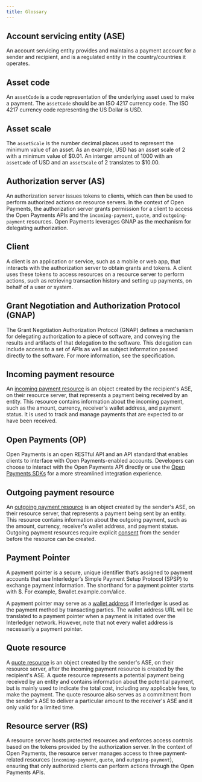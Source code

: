 ```yaml
---
title: Glossary
---
```



## Account servicing entity (ASE)

An account servicing entity provides and maintains a payment account for a sender and recipient, and is a regulated entity in the country/countries it operates.

## Asset code

An `assetCode` is a code representation of the underlying asset used to make a payment. The `assetCode` should be an <LinkOut href='https://en.wikipedia.org/wiki/ISO_4217'>ISO 4217</LinkOut> currency code. The ISO 4217 currency code representing the US Dollar is USD.

## Asset scale

The `assetScale` is the number decimal places used to represent the minimum value of an asset. As an example, USD has an asset scale of 2 with a minimum value of $0.01. An interger amount of 1000 with an `assetCode` of USD and an `assetScale` of 2 translates to $10.00.

## Authorization server (AS)

An authorization server issues tokens to clients, which can then be used to perform authorized actions on resource servers. In the context of Open Payments, the authorization server grants permission for a client to access the Open Payments APIs and the `incoming-payment`, `quote`, and `outgoing-payment` resources. Open Payments leverages GNAP as the mechanism for delegating authorization.

## Client

A client is an application or service, such as a mobile or web app, that interacts with the authorization server to obtain grants and tokens. A client uses these tokens to access resources on a resource server to perform actions, such as retrieving transaction history and setting up payments, on behalf of a user or system.

## Grant Negotiation and Authorization Protocol (GNAP)

The Grant Negotiation Authorization Protocol (GNAP) defines a mechanism for delegating authorization to a piece of software, and conveying the results and artifacts of that delegation to the software. This delegation can include access to a set of APIs as well as subject information passed directly to the software. For more information, see the <LinkOut href="https://datatracker.ietf.org/doc/html/draft-ietf-gnap-core-protocol-12">specification</LinkOut>.

## Incoming payment resource

An [incoming payment resource](/concepts/resources/#incoming-payment) is an object created by the recipient's ASE, on their resource server, that represents a payment being received by an entity. This resource contains information about the incoming payment, such as the amount, currency, receiver's wallet address, and payment status. It is used to track and manage payments that are expected to or have been received.

## Open Payments (OP)

Open Payments is an open RESTful API and an API standard that enables clients to interface with Open Payments-enabled accounts. Developers can choose to interact with the Open Payments API directly or use the [Open Payments SDKs](/sdk/before-you-begin) for a more streamlined integration experience.

## Outgoing payment resource

An [outgoing payment resource](/concepts/resources/#outgoing-payment) is an object created by the sender's ASE, on their resource server, that represents a payment being sent by an entity. This resource contains information about the outgoing payment, such as the amount, currency, receiver's wallet address, and payment status. Outgoing payment resources require explicit [consent](/identity/idp/) from the sender before the resource can be created.

## Payment Pointer

A <LinkOut href="https://paymentpointers.org/">payment pointer</LinkOut> is a secure, unique identifier that’s assigned to payment accounts that use Interledger’s <LinkOut href='https://interledger.org/developers/rfcs/simple-payment-setup-protocol/'>Simple Payment Setup Protocol (SPSP)</LinkOut> to exchange payment information. The shorthand for a payment pointer starts with $. For example, $wallet.example.com/alice.

A payment pointer may serve as a [wallet address](/concepts/wallet-addresses) if Interledger is used as the payment method by transacting parties. The wallet address URL will be translated to a payment pointer when a payment is initiated over the Interledger network. However, note that not every wallet address is necessarily a payment pointer.

## Quote resource

A [quote resource](/concepts/resources/#quote) is an object created by the sender's ASE, on their resource server, after the incoming payment resource is created by the recipient's ASE. A quote resource represents a potential payment being received by an entity and contains information about the potential payment, but is mainly used to indicate the total cost, including any applicable fees, to make the payment. The quote resource also serves as a commitment from the sender's ASE to deliver a particular amount to the receiver's ASE and it only valid for a limited time.

## Resource server (RS)

A resource server hosts protected resources and enforces access controls based on the tokens provided by the authorization server. In the context of Open Payments, the resource server manages access to three payment-related resources (`incoming-payment`, `quote`, and `outgoing-payment`), ensuring that only authorized clients can perform actions through the Open Payments APIs.
